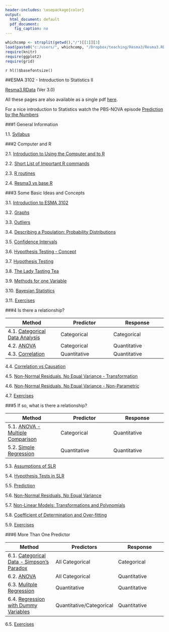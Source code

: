 ```yaml
---
header-includes: \usepackage{color}
output:
  html_document: default
  pdf_document:
    fig_caption: no
---
```


```r
whichcomp <- strsplit(getwd(),"/")[[1]][3]
load(paste0("c:/users/", whichcomp, "/Dropbox/teaching/Resma3/Resma3.RData"))
require(knitr)
require(ggplot2)
require(grid)
```
`r hl()$basefontsize()`

##ESMA 3102 - Introduction to Statistics II

[Resma3.RData](http://academic.uprm.edu/wrolke/Resma3/Resma3.RData?Ver 3.0) (Ver 3.0)

All these pages are also available as a single pdf [here](ESMA-3102.pdf).  

For a nice introduction to Statistics watch the PBS-NOVA episode [Prediction by the Numbers](http://www.pbs.org/video/prediction-by-the-numbers-hg2znc/)  

###1 General Information   

1.1.  [Syllabus](syl.html)  

###2 Computer and R

2.1.  [Introduction to Using the Computer and to R](../Resma3/computerandR.html)  

2.2.  [Short List of Important R commands](../Resma3/short.list.commands.html)

2.3.  [R routines](../Resma3/routines.html)

2.4.  [Resma3 vs base R](../Resma3/baseR.html)

###3 Some Basic Ideas and Concepts

3.1.  [Introduction to ESMA 3102](intro.html) 

3.2.  [Graphs](graphs.html) 

3.3.  [Outliers](outlier.html) 

3.4.  [Describing a Population: Probability Distributions](pop.html) 

3.5.  [Confidence Intervals](estimation.html) 

3.6.  [Hypothesis Testing - Concept](ht-intro.html) 

3.7.  [Hypothesis Testing](hyptest.html) 

3.8.  [The Lady Tasting Tea](../esma joint/lady-tea.html) 

3.9.  [Methods for one Variable](onesample.html) 

3.10. [Bayesian Statistics](bayes.html)

3.11. [Exercises](exercise1.html)

###4 Is there a relationship?

| Method  | Predictor | Response |
|---|---|---|
| 4.1.  [Categorical Data Analysis](cat.html) | Categorical | Categorical |
| 4.2.  [ANOVA](oneway.html) | Categorical | Quantitative |
| 4.3.  [Correlation](cor.html) | Quantitative | Quantitative |

4.4.  [Correlation vs Causation](correlation-causation.html)

4.5.  [Non-Normal Residuals, No Equal Variance - Transformation](trans.html)

4.6.  [Non-Normal Residuals, No Equal Variance - Non-Parametric](nonpar.html)

4.7.  [Exercises](exercise2.html)

###5 If so, what is there a relationship?

| Method  | Predictor | Response |
| ----- | -----| ----- |
| 5.1.  [ANOVA - Multiple Comparison](oneway1.html) | Categorical | Quantitative | 
| 5.2.  [Simple Regression](slr.html) | Quantitative | Quantitative | 

5.3.  [Assumptions of SLR](assumptions.html)

5.4.  [Hypothesis Tests in SLR](tests.html) 	 		 

5.5.  [Prediction](predict.html)   	 		 

5.6.  [Non-Normal Residuals, No Equal Variance](fix.html)  

5.7.  [Non-Linear Models: Transformations and Polynomials](nonlin.html) 	 		 

5.8.  [Coefficient of Determination and Over-fitting](overfit.html) 	

5.9.  [Exercises](exercise3.html)
 
###6 More Than One Predictor

| Method  | Predictors | Response |
| ----- | -----| ----- |
| 6.1.  [Categorical Data - Simpson's Paradox](simpson.html) | All Categorical | Categorical |
| 6.2.  [ANOVA](twoway.html) | All Categorical | Quantitative | 
| 6.3.  [Mulitple Regression](multreg.html) | Quantitative | Quantitative |
| 6.4.  [Regression with Dummy Variables](dummy.html) | Quantitative/Categorical | Quantitative |

6.5.  [Exercises](exercise4.html)
